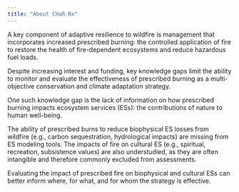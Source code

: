 ```yaml
---
title: "About CHaR-Rx"
---
```


A key component of adaptive resilience to wildfire is management that incorporates increased prescribed burning: the controlled application of fire to restore the health of fire-dependent ecosystems and reduce hazardous fuel loads. 

Despite increasing interest and funding, key knowledge gaps limit the ability to monitor and evaluate the effectiveness of prescribed burning as a multi-objective conservation and climate adaptation strategy. 

One such knowledge gap is the lack of information on how prescribed burning impacts ecosystem services (ESs): the contributions of nature to human well-being. 

The ability of prescribed burns to reduce biophysical ES losses from wildfire (e.g., carbon sequestration, hydrological impacts) are missing from ES modeling tools. The impacts of fire on cultural ES (e.g., spiritual, recreation, subsistence values) are also understudied, as they are often intangible and therefore commonly excluded from assessments. 

Evaluating the impact of prescribed fire on biophysical and cultural ESs can better inform where, for what, and for whom the strategy is effective.
